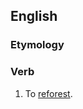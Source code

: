 ==English==

===Etymology===
{{prefix|en|re|afforest}}

===Verb===
{{en-verb}}

# {{lb|en|dated}} To [[reforest]].